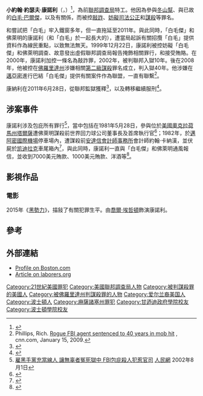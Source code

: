 {{Expand language|1=en|time=2020-10-03T03:24:12+00:00}}
{{noteTA
|G1=地名
|G2=USStates
}}
'''小約翰·約瑟夫·康諾利'''（'''{{lang-en|John Joseph Connolly, Jr.}}'''，{{bd|1940年|8月1日}}）<ref>{{cite web|author=Tamara Lush|url=http://www.miaminewtimes.com/2007-02-08/news/the-g-man-and-the-snitch|title=翻舊帳（英文版）|page=1|publisher=《{{link-en|邁阿密時報|Miami New Times}}》|date=2007年2月8日|accessdate=2013年8月14日|archive-date=2013年12月26日|archive-url=https://web.archive.org/web/20131226093551/http://www.miaminewtimes.com/2007-02-08/news/the-g-man-and-the-snitch/|dead-url=no}}</ref>，為前[[聯邦調查局|聯邦調查局]]特工。他因為參與[[冬山幫|冬山幫]]、與已故的[[白毛·巴爾傑|白毛·巴爾傑]]，以及{{link-en|史蒂芬·佛萊明|Stephen Flemmi|}}有關係，而被控[[敲詐|敲詐]]、[[妨礙司法公正|妨礙司法公正]]和[[謀殺|謀殺]]等罪名。

{{link-en|美國州警|State police}}和{{link-en|美國聯邦執法機構|Federal law enforcement in the United States}}嘗試把「白毛」牢入鐵窗多年，但一直拖延至2011年。與此同時，「白毛傑」和佛萊明的{{link-en|專案情報官|Case officer|上級}}康諾利（和「白毛」於{{link-en|美國舊港住房區|Old Harbor Housing Project}}一起長大的），遭當局起訴有關招攬「白毛」提供資料作為線民重點，以致無法無天。1999年12月22日，康諾利被控妨礙「白毛傑」和佛萊明調查、故意發出虛假聯邦調查局報告掩飾相關罪行，和接受賄賂。在2000年，康諾利加控一條名為敲詐罪，2002年，被判聯邦入獄10年。後在2008年，他被控在[[佛羅里達州|佛羅里達州]]涉嫌相關[[謀殺|第二級謀殺]]罪名成立，判入獄40年。他涉嫌在[[邁亞密|邁亞密]]進行巴結「白毛傑」提供有關案件作為聯盟，一直有聯繫<ref name=CNN>Phillips, Rich. [http://www.cnn.com/2009/CRIME/01/15/connolly.sentence/index.html Rogue FBI agent sentenced to 40 years in mob hit] {{Wayback|url=http://www.cnn.com/2009/CRIME/01/15/connolly.sentence/index.html |date=20150927095038 }}, cnn.com, January 15, 2009.</ref>。

康納利在2011年6月28日，從聯邦監獄獲釋<ref name="inmatefinder">{{cite news|url=http://www.bop.gov/iloc2/InmateFinderServlet?Transaction=NameSearch&needingMoreList=false&FirstName=John&Middle=J&LastName=Connolly&Race=W&Sex=M|title=Locate a Federal Inmate: John J Connolly|publisher={{link-en|聯邦調查局監獄|Federal Bureau of Prisons|}}|accessdate=2011-06-24|archive-date=2012-09-21|archive-url=https://web.archive.org/web/20120921225238/http://www.bop.gov/iloc2/InmateFinderServlet?Transaction=NameSearch&needingMoreList=false&FirstName=John&Middle=J&LastName=Connolly&Race=W&Sex=M|dead-url=no}}</ref>，以及轉移{{link-en|佛羅里達州地方監獄|Florida State Prison|}}繼續服刑<ref>{{cite web|url=http://lynnfield.patch.com/articles/former-lynnfielder-connolly-ends-federal-sentence-next-week|title=Former Lynnfielder Connolly Ends Federal Sentence Next Week|accessdate=November 3, 2011|archive-date=2012-04-25|archive-url=https://web.archive.org/web/20120425132941/http://lynnfield.patch.com/articles/former-lynnfielder-connolly-ends-federal-sentence-next-week|dead-url=no}}</ref>。

==涉案事件==

康諾利涉及包庇所有罪行<ref>[http://www.peopledaily.com.cn/BIG5/paper68/6894/670374.html 雇黑手黨充當線人  讓無辜者冤死獄中 FBI包庇殺人犯惹官司] {{Wayback|url=http://www.peopledaily.com.cn/BIG5/paper68/6894/670374.html |date=20151222152034 }}[[人民網|人民網]] 2002年8月1日</ref>，當中包括在1981年5月28日，參與位於[[美國|美國]][[奧克拉荷馬州|奧克拉荷馬州]][[塔爾薩|塔爾薩]]遭佛萊明謀殺前世界回力球公司董事長及首席執行官{{link-en|羅傑·惠勒|Roger Wheeler (businessman)|}}<ref>{{cite news|url=http://www.boston.com/news/local/articles/2008/09/16/connolly_portrayed_as_corrupt_agent|title=Connolly portrayed as corrupt agent|date=2008-09-16|work=《[[波士頓環球報|波士頓環球報]]》|author=Shelley Murphy|accessdate=2008-11-07|archive-date=2009-07-05|archive-url=https://web.archive.org/web/20090705002010/http://www.boston.com/news/local/articles/2008/09/16/connolly_portrayed_as_corrupt_agent/|dead-url=no}}</ref>；1982年，於[[邁阿密國際機場|邁阿密國際機場]]停車場內，遭{{link-en|強尼·馬圖納諾|Johnny Martorano|}}謀殺前[[安達信會計師事務所|安達信會計師事務所]]會計師約翰·卡納漢，並伏屍於[[凯迪拉克|凯迪拉克]]車尾箱內<ref>{{cite news|url=http://www.boston.com/news/specials/whitey/articles/profile_of_john_callahan|title=John B. Callahan|date=2008-09-17|work=《[[波士頓環球報|波士頓環球報]]》|accessdate=2008-11-07|archive-date=2009-03-09|archive-url=https://web.archive.org/web/20090309053009/http://www.boston.com/news/specials/whitey/articles/profile_of_john_callahan/|dead-url=no}}</ref>，與此同時，康諾利一直與「白毛傑」和佛萊明通風報信，並收到7000美元賄款、1000美元賄款、洋酒等<ref>{{cite news|url=http://www.boston.com/news/local/massachusetts/articles/2008/11/04/sides_make_case_to_connolly_jurors/?page=2|title=Sides make case to Connolly jurors|date=2008-10-16|work=《[[波士頓環球報|波士頓環球報]]》|author=Shelley Murphy|accessdate=2008-11-07|archive-date=2009-07-05|archive-url=https://web.archive.org/web/20090705002020/http://www.boston.com/news/local/massachusetts/articles/2008/11/04/sides_make_case_to_connolly_jurors/?page=2|dead-url=no}}</ref>。

==影視作品==
===電影===
2015年《[[黑勢力_(2015年電影)|黑勢力]]》，描敍了有關犯罪生平。由[[喬爾·埃哲頓|喬爾·埃哲頓]]飾演康諾利。

==參考==
{{reflist}}

==外部連結==
*[http://www.boston.com/news/packages/whitey/characters/connolly.htm Profile on Boston.com] {{Wayback|url=http://www.boston.com/news/packages/whitey/characters/connolly.htm |date=20150919144409 }}
*[http://www.laborers.org/HartfordCourant_12-23-99.html Article on laborers.org] {{Wayback|url=http://www.laborers.org/HartfordCourant_12-23-99.html |date=20160128001718 }}

{{DEFAULTSORT:Connolly, John}}
[[Category:21世紀美國罪犯|Category:21世紀美國罪犯]]
[[Category:美國聯邦調查局人物|Category:美國聯邦調查局人物]]
[[Category:被判謀殺罪的美國人|Category:被判謀殺罪的美國人]]
[[Category:被佛羅里達州判謀殺罪的人物|Category:被佛羅里達州判謀殺罪的人物]]
[[Category:爱尔兰裔美国人|Category:爱尔兰裔美国人]]
[[Category:波士頓人|Category:波士頓人]]
[[Category:麻薩諸塞州罪犯|Category:麻薩諸塞州罪犯]]
[[Category:甘迺迪政府學院校友|Category:甘迺迪政府學院校友]]
[[Category:波士頓學院校友|Category:波士頓學院校友]]